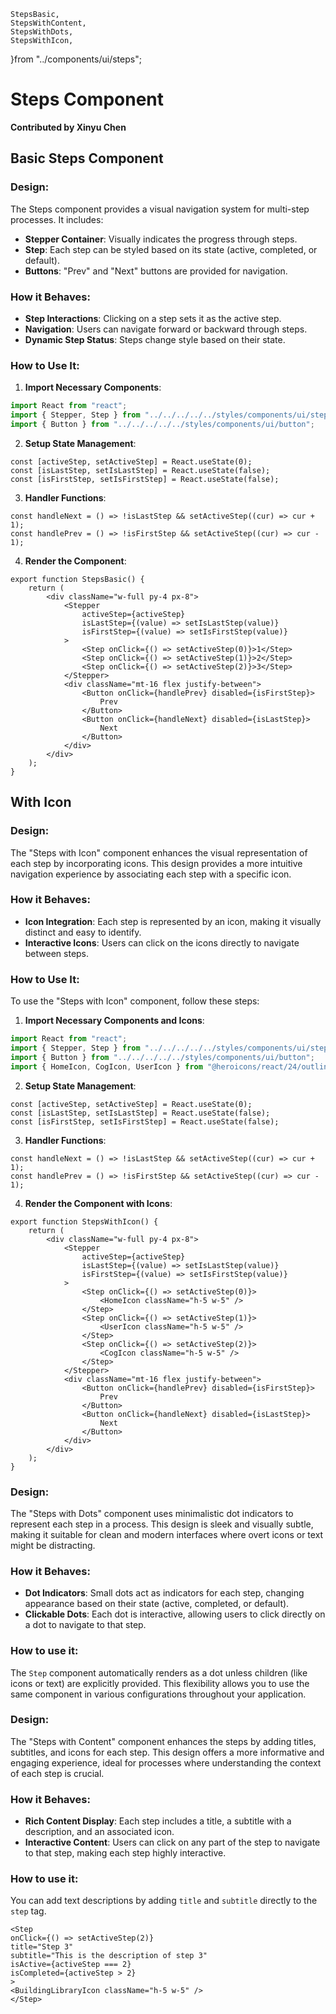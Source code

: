     StepsBasic,
    StepsWithContent,
    StepsWithDots,
    StepsWithIcon,
}from "../components/ui/steps";


# Steps Component

**Contributed by Xinyu Chen**

## Basic Steps Component
### Design:

The Steps component provides a visual navigation system for multi-step processes. It includes:

- **Stepper Container**: Visually indicates the progress through steps.
- **Step**: Each step can be styled based on its state (active, completed, or default).
- **Buttons**: "Prev" and "Next" buttons are provided for navigation.

### How it Behaves:

- **Step Interactions**: Clicking on a step sets it as the active step.
- **Navigation**: Users can navigate forward or backward through steps.
- **Dynamic Step Status**: Steps change style based on their state.

### How to Use It:
1. **Import Necessary Components**:
```jsx
import React from "react";
import { Stepper, Step } from "../../../../../styles/components/ui/stepper";
import { Button } from "../../../../../styles/components/ui/button";
```
2. **Setup State Management**:
```tsx
const [activeStep, setActiveStep] = React.useState(0);
const [isLastStep, setIsLastStep] = React.useState(false);
const [isFirstStep, setIsFirstStep] = React.useState(false);
```
3. **Handler Functions**:
```tsx
const handleNext = () => !isLastStep && setActiveStep((cur) => cur + 1);
const handlePrev = () => !isFirstStep && setActiveStep((cur) => cur - 1);
```
4. **Render the Component**:
```tsx
export function StepsBasic() {
    return (
        <div className="w-full py-4 px-8">
            <Stepper
                activeStep={activeStep}
                isLastStep={(value) => setIsLastStep(value)}
                isFirstStep={(value) => setIsFirstStep(value)}
            >
                <Step onClick={() => setActiveStep(0)}>1</Step>
                <Step onClick={() => setActiveStep(1)}>2</Step>
                <Step onClick={() => setActiveStep(2)}>3</Step>
            </Stepper>
            <div className="mt-16 flex justify-between">
                <Button onClick={handlePrev} disabled={isFirstStep}>
                    Prev
                </Button>
                <Button onClick={handleNext} disabled={isLastStep}>
                    Next
                </Button>
            </div>
        </div>
    );
}
```

<StepsBasic/>

## With Icon

### Design:

The "Steps with Icon" component enhances the visual representation of each step by incorporating icons. This design provides a more intuitive navigation experience by associating each step with a specific icon.

### How it Behaves:

- **Icon Integration**: Each step is represented by an icon, making it visually distinct and easy to identify.
- **Interactive Icons**: Users can click on the icons directly to navigate between steps.

### How to Use It:

To use the "Steps with Icon" component, follow these steps:

1. **Import Necessary Components and Icons**:
```jsx
import React from "react";
import { Stepper, Step } from "../../../../../styles/components/ui/stepper";
import { Button } from "../../../../../styles/components/ui/button";
import { HomeIcon, CogIcon, UserIcon } from "@heroicons/react/24/outline";
```
2. **Setup State Management**:
```tsx
const [activeStep, setActiveStep] = React.useState(0);
const [isLastStep, setIsLastStep] = React.useState(false);
const [isFirstStep, setIsFirstStep] = React.useState(false);
```
3. **Handler Functions**:
```tsx
const handleNext = () => !isLastStep && setActiveStep((cur) => cur + 1);
const handlePrev = () => !isFirstStep && setActiveStep((cur) => cur - 1);
```
4. **Render the Component with Icons**:
```tsx
export function StepsWithIcon() {
    return (
        <div className="w-full py-4 px-8">
            <Stepper
                activeStep={activeStep}
                isLastStep={(value) => setIsLastStep(value)}
                isFirstStep={(value) => setIsFirstStep(value)}
            >
                <Step onClick={() => setActiveStep(0)}>
                    <HomeIcon className="h-5 w-5" />
                </Step>
                <Step onClick={() => setActiveStep(1)}>
                    <UserIcon className="h-5 w-5" />
                </Step>
                <Step onClick={() => setActiveStep(2)}>
                    <CogIcon className="h-5 w-5" />
                </Step>
            </Stepper>
            <div className="mt-16 flex justify-between">
                <Button onClick={handlePrev} disabled={isFirstStep}>
                    Prev
                </Button>
                <Button onClick={handleNext} disabled={isLastStep}>
                    Next
                </Button>
            </div>
        </div>
    );
}
```

<StepsWithIcon/>

### Design:

The "Steps with Dots" component uses minimalistic dot indicators to represent each step in a process. This design is sleek and visually subtle, making it suitable for clean and modern interfaces where overt icons or text might be distracting.

### How it Behaves:

- **Dot Indicators**: Small dots act as indicators for each step, changing appearance based on their state (active, completed, or default).
- **Clickable Dots**: Each dot is interactive, allowing users to click directly on a dot to navigate to that step.

### How to use it:
The `Step` component automatically renders as a dot unless children (like icons or text) are explicitly provided. This flexibility allows you to use the same component in various configurations throughout your application.

<StepsWithDots/>

### Design:

The "Steps with Content" component enhances the steps by adding titles, subtitles, and icons for each step. This design offers a more informative and engaging experience, ideal for processes where understanding the context of each step is crucial.

### How it Behaves:

- **Rich Content Display**: Each step includes a title, a subtitle with a description, and an associated icon.
- **Interactive Content**: Users can click on any part of the step to navigate to that step, making each step highly interactive.

### How to use it:
You can add text descriptions by adding `title` and `subtitle` directly to the `step` tag.
```tsx
<Step
onClick={() => setActiveStep(2)}
title="Step 3"
subtitle="This is the description of step 3"
isActive={activeStep === 2}
isCompleted={activeStep > 2}
>
<BuildingLibraryIcon className="h-5 w-5" />
</Step>
```

<StepsWithContent/>